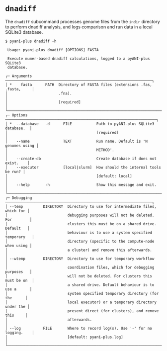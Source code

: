 # `dnadiff` {#dnadiff-subcommand .unnambered}

The `dnadiff` subcommand processes genome files from the `indir` directory to perform dnadiff analysis, and logs comparison and run data in a local SQLite3 database.

```shell
$ pyani-plus dnadiff -h
                                                                                     
 Usage: pyani-plus dnadiff [OPTIONS] FASTA                                      
                                                                                
 Execute mumer-based dnadiff calculations, logged to a pyANI-plus SQLite3       
 database.                                                                      
                                                                                
╭─ Arguments ──────────────────────────────────────────────────────────────────╮
│ *    fasta      PATH  Directory of FASTA files (extensions .fas, .fasta,     │
│                       .fna).                                                 │
│                       [required]                                             │
╰──────────────────────────────────────────────────────────────────────────────╯
╭─ Options ────────────────────────────────────────────────────────────────────╮
│ *  --database   -d      FILE           Path to pyANI-plus SQLite3 database.  │
│                                        [required]                            │
│    --name               TEXT           Run name. Default is 'N genomes using │
│                                        METHOD'.                              │
│    --create-db                         Create database if does not exist.    │
│    --executor           [local|slurm]  How should the internal tools be run? │
│                                        [default: local]                      │
│    --help       -h                     Show this message and exit.           │
╰──────────────────────────────────────────────────────────────────────────────╯
╭─ Debugging ──────────────────────────────────────────────────────────────────╮
│ --temp         DIRECTORY  Directory to use for intermediate files, which for │
│                           debugging purposes will not be deleted. For        │
│                           clusters this must be on a shared drive. Default   │
│                           behaviour is to use a system specified temporary   │
│                           directory (specific to the compute-node when using │
│                           a cluster) and remove this afterwards.             │
│ --wtemp        DIRECTORY  Directory to use for temporary workflow            │
│                           coordination files, which for debugging purposes   │
│                           will not be deleted. For clusters this must be on  │
│                           a shared drive. Default behaviour is to use a      │
│                           system specified temporary directory (for the      │
│                           local executor) or a temporary directory under the │
│                           present direct (for clusters), and remove this     │
│                           afterwards.                                        │
│ --log          FILE       Where to record log(s). Use '-' for no logging.    │
│                           [default: pyani-plus.log]                          │
╰──────────────────────────────────────────────────────────────────────────────╯

```